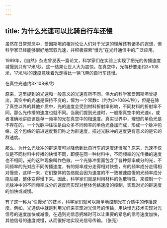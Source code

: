 ```yaml
---
---
---
```

title: 为什么光速可以比骑自行车还慢
---




虽然在日常观念中，爱因斯坦的相对论让人们对于光速的理解还有诸多的遐想，但科学家已经能够很好地驾驭光速，并积极探索“慢光”在光纤通信中的广泛应用。

1999年，《自然》杂志曾发表一篇论文，科学家们在实验上实现了把光的传播速度减慢到只有17米/秒。这一结果让世人大为震惊。在真空中，光每秒要走约3×108米，17米/秒的速度意味着光走得比一辆飞奔的自行车还慢。

在真空光速约3×108米/秒



原来，这里提到的光速和一般意义的光速有所不同。伟大的科学家爱因斯坦曾提出，真空中的光速是保持不变的，恒为一个常数c（约为3×108米/秒），但是在除了真空以外的其他介质中，光的速度会受到材料折射率影响，不同材料的折射率不同，那么光传播的速度也就不同。当我们提到光速时，一般指真空中的光速c，或者准确地讲应该是单一频率的光在真空中的相速度。真实世界中，理想的单色光是不存在的，一个光脉冲往往是由众多不同频率的单色光叠加而成，形成一个脉冲包络，这个包络的前进速度我们称之为群速度，描述光脉冲的速度更有意义的是它的群速度。

那么，为什么光脉冲的群速度可以降低到比自行车的速度还慢呢？原来，光速不仅仅是不同材料中传播的快慢不同，即便在同一种材料中，不同频率的光传播的速度也不相同，光的这种现象叫作色散。一个光脉冲里面包含了各种频率成分的光，不同频率的光对应不同传播速度，有的频率成分走得相对快些，有的频率成分走得相对慢些，这样一来，它们整体的包络就会因为速度的不一致被速度慢的光频率成分拖后腿，整体变得慢下来。因此，科学家们就是利用材料的色散特性，来控制一个光脉冲中的不同频率成分的速度而实现对整体包络速度的控制，实现对光的群速度的加快或减慢。



有了这一称为“快慢光”的技术，科学家们就可以简单地控制光在介质中的传播速度。例如，光通信中就是利用光纤来实现对光信号的传输，用快慢光技术实现对光信号的速度加快或减慢，在遇到光信息拥堵时可以让重要的紧急的信号速度加快，其他信号的速度减慢，从而很好地实现光信号传输。（张亮）